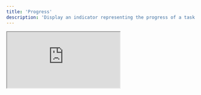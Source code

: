 ```yaml
---
title: 'Progress'
description: 'Display an indicator representing the progress of a task.'
---
```


<iframe
  style={{ width: '100%', height: '378px', borderRadius: 12 }}
  src="https://ng-primitives.github.io/ng-primitives/examples/progress"
/>

## Usage

Assemble the avatar directives in your template.

```html
<div ngpProgress [ngpProgressValue]="percentage">
  <div ngpProgressIndicator [style.width.%]="percentage"></div>
</div>
```

## API Reference

The following directives are available to import from the `@ng-primitives/ng-primitives` package:

### NgpProgressDirective

<ResponseField name="ngpProgressValue" type="number">
  Define the progress value.
</ResponseField>

<ResponseField name="ngpProgressMax" type="number" default="100">
  Define the progress max value.
</ResponseField>

<ResponseField name="ngpProgressValueLabel" type="(value: number, max: number) => string">
  Define a function that returns the progress value label.
</ResponseField>

### NgpProgressIndicatorDirective

There are no inputs or outputs for this directive.

## Schematics

You can use our schematic to generate a new progress component.

<CodeGroup>

```bash Angular CLI
ng generate @ng-primitives/ng-primitives:progress
```

```bash Nx
nx generate @ng-primitives/ng-primitives:progress
```

</CodeGroup>

### Options

<ResponseField name="name" type="string">
  The name of the component.
</ResponseField>

<ResponseField name="project" type="string">
  The name of the project to add the component to.
</ResponseField>

<ResponseField name="path" type="string">
  The path to create the component.
</ResponseField>
